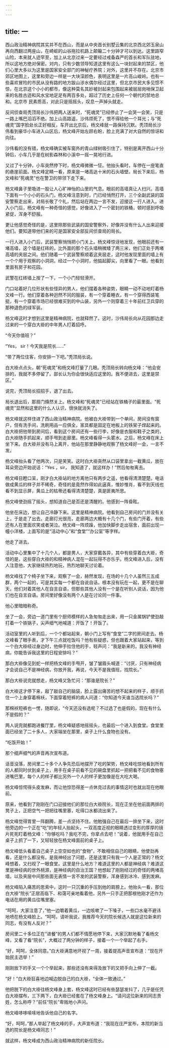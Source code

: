 ```yaml
---
---
---
```

title: 一
---



西山政治精神病院其实并不在西山，而是从中央首长别墅云集的北京西北郊玉泉山再向西翻过两座山，在崎岖的山谷拖拉机路上颠簸二十分钟才可以到达。这里路窄山险，本来就人迹罕至，加上从北京过来一定要经过戒备森严的首长和军队驻地，所以这地方绝对保密。对内，只有少数领导知道这里有这么一块封起来的禁区，他们心里大多以为这里是国家安全部门的神秘疗养院；对外，这里并不存在。北京市郊区地图上，这里和旁边一样是一大块深颜色，表明这里是一片高山峻岭。也有一些喜欢冒险的市民从没有路的地方跋山涉水偶尔经过这里，但北京市民大多见惯不惊，在北京这个小小的都市，像这种莫名其妙被封起来包围起来被层层岗哨保卫起来的名胜古迹和风水宝地足足有两百多处，超过了历史上任何一个朝代的禁地总和。北京市 民素质高，对此只是摇摇头，叹息一声掉头就走。

反间侦查局秃顶局长沙伟把两人送来时，“死魂灵”已经停止了一会哭一会笑，只是一路上嘴巴滔滔不绝。加上山高路遥，沙伟烦死了，恨不得给他一个耳光；与“死魂灵”国字脸处长正好相反，车开出北京后，杨文峰就一路保持沉默。秃顶局长沙伟看到豪华小车进入山区后，杨文峰开始左顾右盼，脸上充满了对大自然的惊讶和向往。

沙伟看的没有错，杨文峰确实被车窗外的青山绿树吸引住了，特别是离开西山十分钟后，小车几乎是在树影森林和小溪中一摇一晃地行进。

又过了十分钟，小车突然停下时，杨文峰微微一怔。他抬头看时，车停在一座笔直的悬崖前面。杨文峰定睛一看，原来是一堵高达十米的石头墙壁。局长下来后，杨文峰和“死魂灵”也在警卫的带领下走下来。

杨文峰鼻子里吸进一股让人心旷神怡的山里的气息。眼前的高墙真让人扫兴。高墙下面有一个小小的石头门，杨文峰注意到时，门已经悄然打开，三个全副武装的国安警察走出来，对局长敬了个礼，然后站在两边一言不发，迎接这一行人进入。进入小门后，杨文峰有一种奇怪的感觉，好像进入了一个密封的铁桶，顿时感到呼吸紧促，浑身不舒服。

更让他感觉奇怪的是，这里除那些武装的国安警察外，好像并没有什么人出来迎接他们。要知道带他们来的可是国家安全部反间侦查局的局长。

一行人进入小门后，武装警察悄悄把小门关上。杨文峰惊讶地发现，他眼前还有一堵高墙，这个墙是红砖的，比外面的那个石头墙稍微矮了两三米，他们正处于两堵高墙的夹层之间。他们随着一个武装警察顺着这夹层走，这时他发现里面的墙上有一个个用于观察的小洞洞，经过一个小洞时，他掂起脚尖，向里看了一眼。他看到里面有房子和花园。

武警在红砖墙上按了一下，一个小门轻轻滑开。

门口站着好几位形状有些怪异的男人，他们摆着各种姿势，眼睛一动不动地盯着杨文峰一行。他们穿着各种迥然不同的服装，有一个穿着睡衣，有一个穿得西装笔挺，有一个穿着市场已经很难买到的中山装，另外一个则穿着三十年前红卫兵穿的那种退色的绿军装。

杨文峰这时才想到这里是精神病院，也就释然了。这时，沙伟局长向从花园那边走过来的一个穿白大褂的中年男人打着招呼。

“今天你值班？”

“Yes， sir！今天我是院长……”

“带了两位住客，你安排一下吧。”秃顶局长说。

白大褂点点头，朝“死魂灵”和杨文峰打量了几眼。秃顶局长转向杨文峰：“他会安排的，我就不多停留了。部长认为你会很快适应这里的。我不便进去，这里是禁区。”

说完，秃顶局长招招手，退了出去。

局长退出后，那扇门倏然关上。杨文峰和“死魂灵”已经站在铁桶子的最里面。“死魂灵”显然和这里的什么人认识，很快就消失了。

杨文峰就这样住进了西山政治精神病院。他被白大褂带到一个单间，房间没有窗户，但有洗手间，洗刷用品一应俱全，家具都是固定在地板上的铁架子焊起来的。白大褂把他带到房间后，看到这个房间还有一些行李，好像是衣服和鞋子之类的，白大褂随手抓起来，顺手甩到走廊里。杨文峰看得一头雾水。之后，杨文峰在床上坐下来。白大褂并没有马上离开，他站在那里静静地观察了杨文峰好一会，一言不发。

杨文峰抬头看了他两次，只是笑笑。这时白大褂突然从口袋里拿出一截黄瓜，放在耳朵旁边开始说话：“Yes ，sir， 我知道了，就这样办！”然后匆匆离去。

杨文峰目瞪口呆，刚才白大褂站的地方离他只有两步之遥，他看得清清楚楚。电话做成黄瓜的样子并不稀奇，奇怪的是竟然作得如此逼真，惟妙惟肖，看不到天线也看不到显示屏，黄瓜上的枯蒂还看得清清楚楚，真是匪夷所思。

杨文峰使劲摇了摇头，想知道自己是否还是清醒的。他感到一阵昏眩。

他坐在床边，想让自己冷静下来。这里是精神病院。他看到自己房间的门并没有关上，于是走了出去。走廊灯光很亮，走廊两边大概有十几个门，有些门开着，有些还有人在里面欢笑或者哭泣。杨文峰一阵烦躁，他加快脚步走出宿舍，面前出现一幢小洋楼，上面写的是“活动中心”和“食堂”“办公室”等字样。

他走了进去。

活动中心里集中了十几个人，都是男人，大家穿戴各异，其中有些穿着白大褂，奇怪的是，这些穿白大褂的和精神病人混在一起玩得不亦乐乎。杨文峰进入后，没有人注意他，大家继续热烈地玩，热烈地聊天讨论着。

杨文峰找了个椅子坐下来，观察了一会，赫然发现，在场的十几个人虽然三五成群，两个一起的，可是其实每一个都在自说自话，根本没有玩在一起，更不是在聊天，他们对着其他人在自言自语，但那些其他人没有一个是在听别人说话，因为他们也在自言自语。房间里好像没有两个人是在讨论同一件事。

他心里暗暗称奇。

坐了一会，旁边一道门里有个厨师模样的人急匆匆走出来，用一只金属锅铲使劲敲打着一个铁锅子，尖声细气地喊道：开饭了！开饭了。

活动室里的人听到后，一个个都站起来，朝小门上写有“食堂”二字的房间走去。杨文峰看了眼手表，才下午三点就吃饭吗？他有些疑惑，但也跟着大家站起来，等到一个白大褂经过身边时，他伸手拉住他的手，轻声问：“我是新来的，我没有神经病，你能告诉我这里的日程安排吗？”

那白大褂像见到蛇一样把杨文峰的手甩开，皱了皱眉头喊道：“讨厌，只有神经病才会说自己不是神经病，你放开我，再说，今天不是我值班，找院长。”

那白大褂说完就想走，杨文峰又急忙问：“那谁是院长？”

白大褂这才停下来，敲了敲自己的脑袋，脸上露出痛苦的想不起来的样子，顺手抓住一个上身穿着棉袄，下面穿着短裤的病人问道：“你知道今天谁当选院长吗？”

那棉袄短裤也一愣，随即说，“今天还没有选呢？不过选了也是假的，现在有什么不是假的？”

两人说完就都跑进餐厅里，杨文峰疑惑地摇摇头，也最后一个进入到食堂。食堂里面已经坐了二十多人，大家端坐在那里，桌子上什么食物也没有。

“吃饭开始！”

那个细声细气的声音再次宣布道。

话音没落，房间里二十多个人争先恐后地摆开了吃的架势，杨文峰吃惊地看到所有的人都同时伏到桌子上，用手在桌子前看不见的碗盘里抓起一把把看不见的食物塞进嘴巴里，每个人的样子都比另外一个人的样子更加像是在大吃大喝。

杨文峰惊愕得头皮发麻，而让他惊恐得差一点休克过去的事情这时也就出现在他眼前。

原来，他看到了刚刚在门口迎接他们的那位白大褂院长，现在正坐在他前面两排的凳子上，正把空气一把把往嘴里塞，吃得口水都流出来了。

杨文峰觉得胃里一阵翻腾，差一点坚持不住。他勉强自己在最后一排坐下来，这时他旁边的一个正在“吃”的年轻人抬起头，一双高度近视的眼睛透过变形的厚厚的镜片死死盯着杨文峰：“你够吃吗？我吃不完，你拿点去吧！”说着，他就用手在自己桌子上抓了一下，又轻轻放在杨文峰面前的桌子上。

杨文峰低头看着自己桌子上空空如也的“食物”，不敢相信自己的眼睛，他使劲再看，还是什么都没有。是我神经出了问题，还是这里只有我一个人是正常的？杨文峰想着，又扫视了一眼食堂。这里是什么地方？难道这里的人都是神经病？难道这里是神经病的世外桃源，是神经病的自治王国？他想起了刚刚经过的奇怪的两堵高墙，以及夹层中间那些面无表情一言不发的武装警察，浑身感到冰冷、感到发麻。

杨文峰陷入痛苦的思索中，这时一只沉重的手压到他的肩膀上。他抬头一看，那位白大褂“院长”正居高临下、和蔼可亲地看着他，另外一只手正把那根他刚才还作为电话在用的黄瓜往嘴里塞。

“呵呵，大家注意了，”他一边嚼着黄瓜，一边咳嗽了一下嗓子，一些口水毫不避讳地喷在杨文峰脸上。“呵呵，请听我说，我推荐今天的院长候选人就是这位新来的同志，有没有人反对？”

房间里二十多位正在“进餐”的男人们都不情愿地停下来，大家沉默地看了看杨文峰，又看了看“院长”，大概过了两分钟的样子，接着一个一个举起了右手。

“好，呵呵，全体同意。”白大褂满意地环视了一周，接着提高声音宣布道：“现在开始民主选举！”

刚刚放下的手又一个个举起来，那些还没有来得及放下的又把手向上伸了一截。

“好！”白大褂狂喜地边喊边脱自己的白大褂，“全体一致通过。”

他把脱下的白大褂往杨文峰身上套，杨文峰这时已经有些瑟瑟发抖了，几乎是任凭白大褂摆布，三下两下，白大褂已经套在了杨文峰身上。“请问这位新来的同志贵姓，怎么称呼？”前任“院长”卑贱地小声问。

杨文峰哆哆嗦嗦地告诉他自己的名字。

“好，呵呵，”那人举起了杨文峰的手，大声宣布道：“我现在庄严宣布，本院的新当选的院长是杨文峰同志！”

就这样，杨文峰成为西山政治精神病院的新任院长。